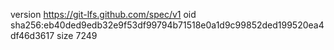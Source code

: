 version https://git-lfs.github.com/spec/v1
oid sha256:eb40ded9edb32e9f53df99794b71518e0a1d9c99852ded199520ea4df46d3617
size 7249
